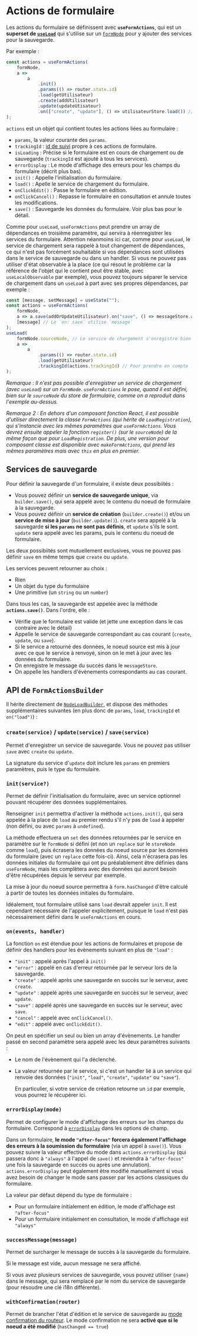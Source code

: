 
<Meta title="Modèle métier/Actions de formulaires" />

# Actions de formulaire

Les actions du formulaire se définissent avec **`useFormActions`**, qui est un **superset de [`useLoad`](/docs/modèle-métier-chargement-des-données--docs#useload-et-nodeload)** qui s'utilise sur un [`FormNode`](/docs/modèle-métier-stores-de-formulaire--docs) pour y ajouter des services
pour la sauvegarde.

Par exemple :

```ts
const actions = useFormActions(
    formNode,
    a =>
        a
            .init()
            .params(() => router.state.id)
            .load(getUtilisateur)
            .create(addUtilisateur)
            .update(updateUtisateur)
            .on(["create", "update"], () => utilisateurStore.load()) // Appelé après la sauvegarde
);
```

`actions` est un objet qui contient toutes les actions liées au formulaire :

-   `params`, la valeur courante des `params`.
-   `trackingId` : [id de suivi](/docs/les-bases-gestion-des-requêtes--docs#suivi-personnalisé-de-services) propre à ces actions de formulaire.
-   `isLoading` : Précise si le formulaire est en cours de chargement ou de sauvegarde (`trackingId` est ajouté à tous les services).
-   `errorDisplay` : Le mode d'affichage des erreurs pour les champs du formulaire (décrit plus bas).
-   `init()` : Appelle l'initialisation du formulaire.
-   `load()` : Apelle le service de chargement du formulaire.
-   `onClickEdit()` : Passe le formulaire en édition.
-   `onClickCancel()` : Repasse le formulaire en consultation et annule toutes les modifications.
-   `save()` : Sauvegarde les données du formulaire. Voir plus bas pour le détail.

Comme pour `useLoad`, `useFormActions` peut prendre un array de dépendances en troisième paramètre, qui servira à réenregistrer les services du
formulaire. Attention néanmoins ici car, comme pour `useLoad`, le service de chargement sera rappelé à tout changement de dépendances, ce qui n'est pas
forcément souhaitable si vos dépendances sont utilisées dans le service de sauvegarde ou dans un handler. Si vous ne pouvez pas utiliser d'état observable à la
place (ce qui résout le problème car la référence de l'objet qui le contient peut être stable, avec `useLocalObservable` par exemple), vous pouvez toujours
séparer le service de chargement dans un `useLoad` à part avec ses propres dépendances, par exemple :

```ts
const [message, setMessage] = useState("");
const actions = useFormActions(
    formNode,
    a => a.save(addOrUpdateUtilisateur).on("save", () => messageStore.addSuccessMessage(message)),
    [message] // Le `on: save` utilise `message`
);
useLoad(
    formNode.sourceNode, // Le service de chargement s'enregistre bien sur le noeud source du noeud de formulaire.
    a =>
        a
            .params(() => router.state.id)
            .load(getUtilisateur)
            .trackingId(actions.trackingId) // Pour prendre en compte l'état de chargement du `load` dans `actions.isLoading`.
);
```

_Remarque : Il n'est pas possible d'enregistrer un service de chargement (avec `useLoad`) sur un `FormNode`. `useFormActions` le pose, quand il est défini,
bien sur le `sourceNode` du store de formulaire, comme on a reproduit dans l'exemple au-dessus._

_Remarque 2 : En dehors d'un composant fonction React, il est possible d'utiliser directement la classe `FormActions` (qui hérite de `LoadRegistration`), qui
s'instancie avec les mêmes paramètres que `useFormActions`. Vous devrez ensuite appeler la fonction `register()` (sur le `sourceNode`) de la même
façon que pour `LoadRegistration`. De plus, une version pour composant classe est disponible avec `makeFormActions`, qui prend les mêmes paramètres
mais avec `this` en plus en premier._

## Services de sauvegarde

Pour définir la sauvegarde d'un formulaire, il existe deux possibiités :

-   Vous pouvez définir un **service de sauvegarde unique**, via `builder.save()`, qui sera appelé avec le contenu du noeud de formulaire à la sauvegarde.
-   Vous pouvez définir un **service de création** (`builder.create()`) et/ou un **service de mise à jour** (`builder.update()`). `create` sera appelé à la
    sauvegarde **si les `params` ne sont pas définis**, et `update` s'ils le sont. `update` sera appelé avec les params, puis le contenu du noeud de formulaire.

Les deux possibiités sont mutuellement exclusives, vous ne pouvez pas définir `save` en même temps que `create` ou `update`.

Les services peuvent retourner au choix :

-   Rien
-   Un objet du type du formulaire
-   Une primitive (un `string` ou un `number`)

Dans tous les cas, la sauvegarde est appelée avec la méthode **`actions.save()`**. Dans l'ordre, elle :

-   Vérifie que le formulaire est valide (et jette une exception dans le cas contraire avec le détail)
-   Appelle le service de sauvegarde correspondant au cas courant (`create`, `update`, ou `save`).
-   Si le service a retourné des données, le noeud source est mis à jour avec ce que le service à renvoyé, sinon on le met à jour avec les données du formulaire.
-   On enregistre le message du succès dans le `messageStore`.
-   On appelle les handlers d'évènements correspondants au cas courant.

## API de `FormActionsBuilder`

Il hérite directement de [`NodeLoadBuilder`](/docs/modèle-métier-chargement-des-données--docs#api-de-nodeloadbuilder), et dispose des méthodes supplémentaires suivantes (en plus donc de `params`, `load`, `trackingId` et
`on("load")`) :

### `create(service)` / `update(service)` / `save(service)`

Permet d'enregistrer un service de sauvegarde. Vous ne pouvez pas utiliser `save` avec `create` ou `update`.

La signature du service d'`update` doit inclure les `params` en premiers paramètres, puis le type du formulaire.

### `init(service?)`

Permet de définir l'initialisation du formulaire, avec un service optionnel pouvant récupérer des données supplémentaires.

Renseigner `init` permettra d'activer la méthode `actions.init()`, qui sera appelée à la place de `load` au premier rendu s'il n'y pas de `load` à appeler
(non défini, ou avec `params` à `undefined`).

La méthode effectuera un `set` des données retournées par le service en paramètre sur le `formNode` si défini (et non un `replace` sur le `storeNode`
comme `load`), puis écrasera les données du noeud source par les données du formulaire (avec un `replace` cette fois-ci). Ainsi, cela n'écrasera pas les
données initiales du formulaire qui ont pu préalablement être définies dans `useFormNode`, mais les complètera avec des données qui auront besoin d'être
récupérées depuis le serveur par exemple.

La mise à jour du noeud source permettra à `form.hasChanged` d'être calculé à partir de toutes les données initiales du formulaire.

Idéalement, tout formulaire utilisé sans `load` devrait appeler `init`. Il est cependant nécessaire de l'appeler explicitement, puisque le `load` n'est pas
nécessairement défini dans le `useFormActions` en cours.

### `on(events, handler)`

La fonction `on` est étendue pour les actions de formulaires et propose de définir des handlers pour les évènements suivant en plus de `"load"` :

-   `"init"` : appelé après l'appel à `init()`
-   `"error"` : appelé en cas d'erreur retournée par le serveur lors de la sauvegarde.
-   `"create"` : appelé après une sauvegarde en succès sur le serveur, avec `create`.
-   `"update"` : appelé après une sauvegarde en succès sur le serveur, avec `update`.
-   `"save"` : appelé après une sauvegarde en succès sur le serveur, avec `save`.
-   `"cancel"` : appelé avec `onClickCancel()`.
-   `"edit"` : appelé avec `onClickEdit()`.

On peut en spécifier un seul ou bien un array d'évènements. Le handler passé en second paramètre sera appelé avec les deux paramètres suivants :

-   Le nom de l'évènement qui l'a déclenché.
-   La valeur retournée par le service, si c'est un handler lié à un service qui renvoie des données (`"init"`, `"load"`, `"create"`, `"update"` ou `"save"`).

    En particulier, si votre service de création retourne un `id` par exemple, vous pourrez le récupérer ici.

### `errorDisplay(mode)`

Permet de configurer le mode d'affichage des erreurs sur les champs du formulaire. Correspond à [`errorDisplay`](/docs/modèle-métier-afficher-des-champs--docs#errordisplay) dans les options de champ.

Dans un formulaire, **le mode `"after-focus"` forcera également l'affichage des erreurs à la soumission du formulaire** (via un appel à `save()`). Vous
pouvez suivre la valeur effective du mode dans `actions.errorDisplay` (qui passera donc à `"always"` à l'appel de `save()` et reviendra à
`"after-focus"` une fois la sauvegarde en succès ou après une annulation). `actions.errorDisplay` peut également être modifié manuellement si vous
avez besoin de changer le mode sans passer par les actions classiques du formulaire.

La valeur par défaut dépend du type de formulaire :

-   Pour un formulaire initialement en édition, le mode d'affichage est `"after-focus"`
-   Pour un formulaire initialement en consultation, le mode d'affichage est `"always"`

### `successMessage(message)`

Permet de surcharger le message de succès à la sauvegarde du formulaire.

Si le message est vide, aucun message ne sera affiché.

Si vous avez plusieurs services de sauvegarde, vous pouvez utiliser `{name}` dans le message, qui sera remplacé par le nom du service de sauvegarde (pour
résoudre une clé i18n différente).

### `withConfirmation(router)`

Permet de brancher l'état d'édition et le service de sauvegarde au [mode confirmation du routeur](/docs/routage-confirmation--docs). Le mode confirmation ne sera **activé que si le noeud a été
modifié** (`hasChanged == true`)
